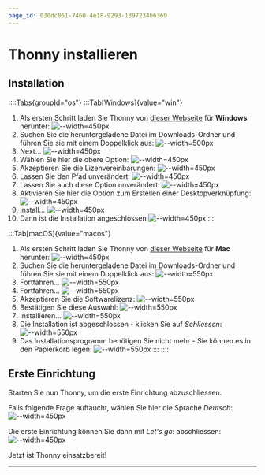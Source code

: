 ```yaml
---
page_id: 030dc051-7460-4e18-9293-1397234b6369
---
```

# Thonny installieren
## Installation


::::Tabs{groupId="os"}
:::Tab[Windows]{value="win"}
1. Als ersten Schritt laden Sie Thonny von [dieser Webseite](https://thonny.org/) für **Windows** herunter:
   ![--width=450px](img/thonny-installieren/win/00-download-thonny.png)
2. Suchen Sie die heruntergeladene Datei im Downloads-Ordner und führen Sie sie mit einem Doppelklick aus:
   ![--width=500px](img/thonny-installieren/win/01-download-ausfuehren.png)
3. Next...
   ![--width=450px](img/thonny-installieren/win/02-welcome.png)
4. Wählen Sie hier die obere Option:
   ![--width=450px](img/thonny-installieren/win/03-install-for-me.png)
5. Akzeptieren Sie die Lizenvereinbarungen:
   ![--width=450px](img/thonny-installieren/win/04-accept.png)
6. Lassen Sie den Pfad unverändert:
   ![--width=450px](img/thonny-installieren/win/05-pfad.png)
7. Lassen Sie auch diese Option unverändert:
   ![--width=450px](img/thonny-installieren/win/06-start-menu-shortcut.png)
8. Aktivieren Sie hier die Option zum Erstellen einer Desktopverknüpfung:
   ![--width=450px](img/thonny-installieren/win/07-desktop-shortcut.png)
9. Install...
   ![--width=450px](img/thonny-installieren/win/08-install.png)
10. Dann ist die Installation angeschlossen
    ![--width=450px](img/thonny-installieren/win/09-fertig.png)
:::

:::Tab[macOS]{value="macos"}
1. Als ersten Schritt laden Sie Thonny von [dieser Webseite](https://thonny.org/) für **Mac** herunter:
![--width=450px](img/thonny-installieren/macos/00-download-thonny.png)
2. Suchen Sie die heruntergeladene Datei im Downloads-Ordner und führen Sie sie mit einem Doppelklick aus:
![--width=550px](img/thonny-installieren/macos/01-download-ausfuehren.png)
3. Fortfahren...
![--width=550px](img/thonny-installieren/macos/02-welcome.png)
4. Fortfahren...
![--width=550px](img/thonny-installieren/macos/03-lizenz.png)
5. Akzeptieren Sie die Softwarelizenz:
![--width=550px](img/thonny-installieren/macos/04-accept.png)
6. Bestätigen Sie diese Auswahl:
![--width=550px](img/thonny-installieren/macos/05-install-for-all.png)
7. Installieren...
![--width=550px](img/thonny-installieren/macos/06-installieren.png)
8. Die Installation ist abgeschlossen - klicken Sie auf _Schliessen_:
![--width=550px](img/thonny-installieren/macos/07-abgeschlossen.png)
9. Das Installationsprogramm benötigen Sie nicht mehr - Sie können es in den Papierkorb legen:
![--width=550px](img/thonny-installieren/macos/08-in-den-papierkorb.png)
:::
::::

## Erste Einrichtung
Starten Sie nun Thonny, um die erste Einrichtung abzuschliessen.

Falls folgende Frage auftaucht, wählen Sie hier die Sprache _Deutsch_:
![--width=450px](img/thonny-installieren/win/10-sprache.png)

Die erste Einrichtung können Sie dann mit _Let's go!_ abschliessen:
![--width=450px](img/thonny-installieren/win/11-los.png)

Jetzt ist Thonny einsatzbereit!

---

